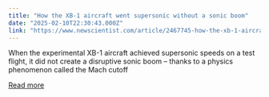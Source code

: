 ```yaml
---
title: "How the XB-1 aircraft went supersonic without a sonic boom"
date: "2025-02-10T22:30:43.000Z"
link: "https://www.newscientist.com/article/2467745-how-the-xb-1-aircraft-went-supersonic-without-a-sonic-boom/?utm_campaign=RSS%7CNSNS&utm_source=NSNS&utm_medium=RSS&utm_content=technology"
---
```


When the experimental XB-1 aircraft achieved supersonic speeds on a test flight, it did not create a disruptive sonic boom – thanks to a physics phenomenon called the Mach cutoff

[Read more](https://www.newscientist.com/article/2467745-how-the-xb-1-aircraft-went-supersonic-without-a-sonic-boom/?utm_campaign=RSS%7CNSNS&utm_source=NSNS&utm_medium=RSS&utm_content=technology)
